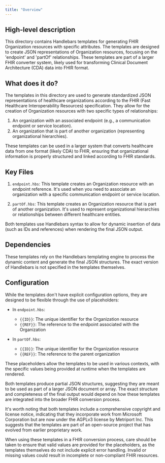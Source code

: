 ```yaml
---
title: "Overview"
---
```


## High-level description
This directory contains Handlebars templates for generating FHIR Organization resources with specific attributes. The templates are designed to create JSON representations of Organization resources, focusing on the 'endpoint' and 'partOf' relationships. These templates are part of a larger FHIR converter system, likely used for transforming Clinical Document Architecture (CDA) data into FHIR format.

## What does it do?
The templates in this directory are used to generate standardized JSON representations of healthcare organizations according to the FHIR (Fast Healthcare Interoperability Resources) specification. They allow for the creation of Organization resources with two specific types of relationships:

1. An organization with an associated endpoint (e.g., a communication endpoint or service location).
2. An organization that is part of another organization (representing organizational hierarchies).

These templates can be used in a larger system that converts healthcare data from one format (likely CDA) to FHIR, ensuring that organizational information is properly structured and linked according to FHIR standards.

## Key Files

1. `endpoint.hbs`: This template creates an Organization resource with an endpoint reference. It's used when you need to associate an organization with a specific communication endpoint or service location.

2. `partOf.hbs`: This template creates an Organization resource that is part of another organization. It's used to represent organizational hierarchies or relationships between different healthcare entities.

Both templates use Handlebars syntax to allow for dynamic insertion of data (such as IDs and references) when rendering the final JSON output.

## Dependencies
These templates rely on the Handlebars templating engine to process the dynamic content and generate the final JSON structures. The exact version of Handlebars is not specified in the templates themselves.

## Configuration
While the templates don't have explicit configuration options, they are designed to be flexible through the use of placeholders:

- In `endpoint.hbs`:
  - `{{ID}}`: The unique identifier for the Organization resource
  - `{{REF}}`: The reference to the endpoint associated with the Organization

- In `partOf.hbs`:
  - `{{ID}}`: The unique identifier for the Organization resource
  - `{{REF}}`: The reference to the parent organization

These placeholders allow the templates to be used in various contexts, with the specific values being provided at runtime when the templates are rendered.

Both templates produce partial JSON structures, suggesting they are meant to be used as part of a larger JSON document or array. The exact structure and completeness of the final output would depend on how these templates are integrated into the broader FHIR conversion process.

It's worth noting that both templates include a comprehensive copyright and license notice, indicating that they incorporate work from Microsoft Corporation but are now under the AGPLv3 license by Metriport Inc. This suggests that the templates are part of an open-source project that has evolved from earlier proprietary work.

When using these templates in a FHIR conversion process, care should be taken to ensure that valid values are provided for the placeholders, as the templates themselves do not include explicit error handling. Invalid or missing values could result in incomplete or non-compliant FHIR resources.